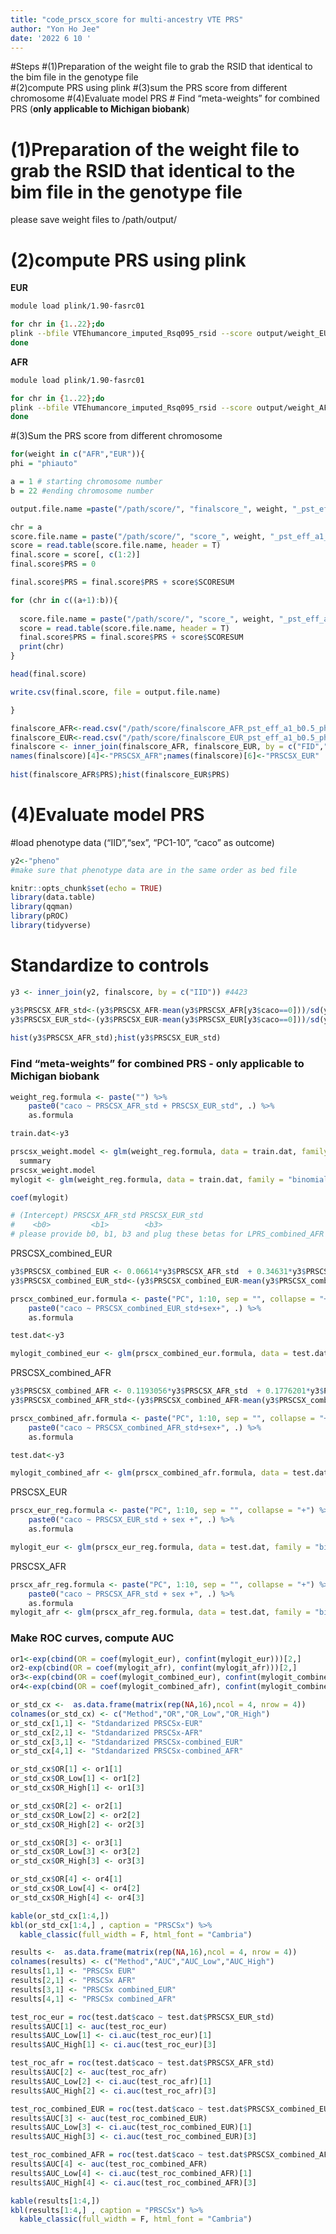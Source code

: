 ---
title: "code_prscx_score for multi-ancestry VTE PRS"
author: "Yon Ho Jee"
date: '2022 6 10 '
---
#Steps
#(1)Preparation of the weight file to grab the RSID that identical to the bim file in the genotype file  
#(2)compute PRS using plink 
#(3)sum the PRS score from different chromosome
#(4)Evaluate model PRS
#   Find "meta-weights" for combined PRS (**only applicable to Michigan biobank**)

# (1)Preparation of the weight file to grab the RSID that identical to the bim file in the genotype file 
please save weight files to /path/output/

# (2)compute PRS using plink 

**EUR**
```{bash, eval = FALSE}
module load plink/1.90-fasrc01

for chr in {1..22};do
plink --bfile VTEhumancore_imputed_Rsq095_rsid --score output/weight_EUR_pst_eff_a1_b0.5_phiauto_chr"$chr".txt 2 4 6 sum --out score/score_EUR_pst_eff_a1_b0.5_phiauto_chr"$chr".txt
done
```

**AFR**
```{bash, eval = FALSE}
module load plink/1.90-fasrc01

for chr in {1..22};do
plink --bfile VTEhumancore_imputed_Rsq095_rsid --score output/weight_AFR_pst_eff_a1_b0.5_phiauto_chr"$chr".txt 2 4 6 sum --out score/score_AFR_pst_eff_a1_b0.5_phiauto_chr"$chr".txt
done
```

#(3)Sum the PRS score from different chromosome
```{r}
for(weight in c("AFR","EUR")){
phi = "phiauto"

a = 1 # starting chromosome number
b = 22 #ending chromosome number

output.file.name =paste("/path/score/", "finalscore_", weight, "_pst_eff_a1_b0.5_", phi, "_chr", a,"-chr", b, ".csv", sep ="")

chr = a
score.file.name = paste("/path/score/", "score_", weight, "_pst_eff_a1_b0.5_", phi, "_chr", chr,".txt.profile", sep ="")
score = read.table(score.file.name, header = T)
final.score = score[, c(1:2)]
final.score$PRS = 0

final.score$PRS = final.score$PRS + score$SCORESUM

for (chr in c((a+1):b)){
  
  score.file.name = paste("/path/score/", "score_", weight, "_pst_eff_a1_b0.5_", phi, "_chr", chr,".txt.profile", sep ="")
  score = read.table(score.file.name, header = T)
  final.score$PRS = final.score$PRS + score$SCORESUM
  print(chr)
}

head(final.score)

write.csv(final.score, file = output.file.name)

}

```

```{r}
finalscore_AFR<-read.csv("/path/score/finalscore_AFR_pst_eff_a1_b0.5_phiauto_chr1-chr22.csv")
finalscore_EUR<-read.csv("/path/score/finalscore_EUR_pst_eff_a1_b0.5_phiauto_chr1-chr22.csv")
finalscore <- inner_join(finalscore_AFR, finalscore_EUR, by = c("FID","IID"))
names(finalscore)[4]<-"PRSCSX_AFR";names(finalscore)[6]<-"PRSCSX_EUR"
  
hist(finalscore_AFR$PRS);hist(finalscore_EUR$PRS)

```

# (4)Evaluate model PRS

#load phenotype data ("IID","sex", "PC1-10", "caco" as outcome)
```{r}
y2<-"pheno"
#make sure that phenotype data are in the same order as bed file
```

```{r setup, include=FALSE}
knitr::opts_chunk$set(echo = TRUE)
library(data.table)
library(qqman)
library(pROC)
library(tidyverse)
```

# Standardize to controls
```{r}
y3 <- inner_join(y2, finalscore, by = c("IID")) #4423

y3$PRSCSX_AFR_std<-(y3$PRSCSX_AFR-mean(y3$PRSCSX_AFR[y3$caco==0]))/sd(y3$PRSCSX_AFR[y3$caco==0])
y3$PRSCSX_EUR_std<-(y3$PRSCSX_EUR-mean(y3$PRSCSX_EUR[y3$caco==0]))/sd(y3$PRSCSX_EUR[y3$caco==0])
  
hist(y3$PRSCSX_AFR_std);hist(y3$PRSCSX_EUR_std)

```

### Find "meta-weights" for combined PRS  - **only applicable to Michigan biobank**
```{r}
weight_reg.formula <- paste("") %>%
    paste0("caco ~ PRSCSX_AFR_std + PRSCSX_EUR_std", .) %>%
    as.formula

train.dat<-y3

prscsx_weight.model <- glm(weight_reg.formula, data = train.dat, family = "binomial") %>% 
  summary
prscsx_weight.model
mylogit <- glm(weight_reg.formula, data = train.dat, family = "binomial") 

coef(mylogit)

# (Intercept) PRSCSX_AFR_std PRSCSX_EUR_std 
#    <b0>         <b1>        <b3> 
# please provide b0, b1, b3 and plug these betas for LPRS_combined_AFR calculation below
```

PRSCSX_combined_EUR
```{r}
y3$PRSCSX_combined_EUR <- 0.06614*y3$PRSCSX_AFR_std  + 0.34631*y3$PRSCSX_EUR_std -0.07715 
y3$PRSCSX_combined_EUR_std<-(y3$PRSCSX_combined_EUR-mean(y3$PRSCSX_combined_EUR[y3$caco==0]))/sd(y3$PRSCSX_combined_EUR[y3$caco==0])

prscx_combined_eur.formula <- paste("PC", 1:10, sep = "", collapse = "+") %>%
    paste0("caco ~ PRSCSX_combined_EUR_std+sex+", .) %>%
    as.formula

test.dat<-y3

mylogit_combined_eur <- glm(prscx_combined_eur.formula, data = test.dat, family = "binomial") 
```

PRSCSX_combined_AFR
```{r}
y3$PRSCSX_combined_AFR <- 0.1193056*y3$PRSCSX_AFR_std  + 0.1776201*y3$PRSCSX_EUR_std -2.7424880
y3$PRSCSX_combined_AFR_std<-(y3$PRSCSX_combined_AFR-mean(y3$PRSCSX_combined_AFR[y3$caco==0]))/sd(y3$PRSCSX_combined_AFR[y3$caco==0])

prscx_combined_afr.formula <- paste("PC", 1:10, sep = "", collapse = "+") %>%
    paste0("caco ~ PRSCSX_combined_AFR_std+sex+", .) %>%
    as.formula

test.dat<-y3

mylogit_combined_afr <- glm(prscx_combined_afr.formula, data = test.dat, family = "binomial") 

```

PRSCSX_EUR
```{r}
prscx_eur_reg.formula <- paste("PC", 1:10, sep = "", collapse = "+") %>%
    paste0("caco ~ PRSCSX_EUR_std + sex +", .) %>%
    as.formula

mylogit_eur <- glm(prscx_eur_reg.formula, data = test.dat, family = "binomial") 
```

PRSCSX_AFR
```{r}
prscx_afr_reg.formula <- paste("PC", 1:10, sep = "", collapse = "+") %>%
    paste0("caco ~ PRSCSX_AFR_std + sex +", .) %>%
    as.formula
mylogit_afr <- glm(prscx_afr_reg.formula, data = test.dat, family = "binomial") 
```

### Make ROC curves, compute AUC

```{r}
or1<-exp(cbind(OR = coef(mylogit_eur), confint(mylogit_eur)))[2,]
or2-exp(cbind(OR = coef(mylogit_afr), confint(mylogit_afr)))[2,]
or3<-exp(cbind(OR = coef(mylogit_combined_eur), confint(mylogit_combined_eur)))[2,]
or4<-exp(cbind(OR = coef(mylogit_combined_afr), confint(mylogit_combined_afr)))[2,]
```

```{r}
or_std_cx <-  as.data.frame(matrix(rep(NA,16),ncol = 4, nrow = 4))
colnames(or_std_cx) <- c("Method","OR","OR_Low","OR_High")
or_std_cx[1,1] <- "Stdandarized PRSCSx-EUR"
or_std_cx[2,1] <- "Stdandarized PRSCSx-AFR"
or_std_cx[3,1] <- "Stdandarized PRSCSx-combined_EUR"
or_std_cx[4,1] <- "Stdandarized PRSCSx-combined_AFR"

or_std_cx$OR[1] <- or1[1]
or_std_cx$OR_Low[1] <- or1[2]
or_std_cx$OR_High[1] <- or1[3]

or_std_cx$OR[2] <- or2[1]
or_std_cx$OR_Low[2] <- or2[2]
or_std_cx$OR_High[2] <- or2[3]

or_std_cx$OR[3] <- or3[1]
or_std_cx$OR_Low[3] <- or3[2]
or_std_cx$OR_High[3] <- or3[3]

or_std_cx$OR[4] <- or4[1]
or_std_cx$OR_Low[4] <- or4[2]
or_std_cx$OR_High[4] <- or4[3]

kable(or_std_cx[1:4,])
kbl(or_std_cx[1:4,] , caption = "PRSCSx") %>%
  kable_classic(full_width = F, html_font = "Cambria")

```

```{r}
results <-  as.data.frame(matrix(rep(NA,16),ncol = 4, nrow = 4))
colnames(results) <- c("Method","AUC","AUC_Low","AUC_High")
results[1,1] <- "PRSCSx EUR"
results[2,1] <- "PRSCSx AFR"
results[3,1] <- "PRSCSx combined_EUR"
results[4,1] <- "PRSCSx combined_AFR"

test_roc_eur = roc(test.dat$caco ~ test.dat$PRSCSX_EUR_std)
results$AUC[1] <- auc(test_roc_eur)
results$AUC_Low[1] <- ci.auc(test_roc_eur)[1]
results$AUC_High[1] <- ci.auc(test_roc_eur)[3]

test_roc_afr = roc(test.dat$caco ~ test.dat$PRSCSX_AFR_std)
results$AUC[2] <- auc(test_roc_afr)
results$AUC_Low[2] <- ci.auc(test_roc_afr)[1]
results$AUC_High[2] <- ci.auc(test_roc_afr)[3]

test_roc_combined_EUR = roc(test.dat$caco ~ test.dat$PRSCSX_combined_EUR_std)
results$AUC[3] <- auc(test_roc_combined_EUR)
results$AUC_Low[3] <- ci.auc(test_roc_combined_EUR)[1]
results$AUC_High[3] <- ci.auc(test_roc_combined_EUR)[3]

test_roc_combined_AFR = roc(test.dat$caco ~ test.dat$PRSCSX_combined_AFR_std)
results$AUC[4] <- auc(test_roc_combined_AFR)
results$AUC_Low[4] <- ci.auc(test_roc_combined_AFR)[1]
results$AUC_High[4] <- ci.auc(test_roc_combined_AFR)[3]

kable(results[1:4,])
kbl(results[1:4,] , caption = "PRSCSx") %>%
  kable_classic(full_width = F, html_font = "Cambria")

```


